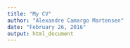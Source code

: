 ```yaml
---
title: "My CV"
author: "Alexandre Camargo Martensen"
date: "February 26, 2016"
output: html_document
---
```



